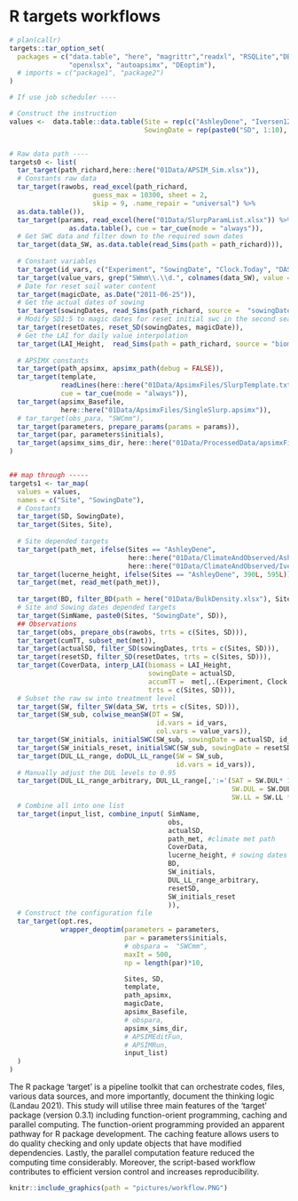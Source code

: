 # R targets workflows



```r
# plan(callr)
targets::tar_option_set(
  packages = c("data.table", "here", "magrittr","readxl", "RSQLite","DBI",
               "openxlsx", "autoapsimx", "DEoptim"), 
  # imports = c("package1", "package2")
)

# If use job scheduler ----

# Construct the instruction
values <-  data.table::data.table(Site = rep(c("AshleyDene", "Iversen12"),each = 10),
                                  SowingDate = rep(paste0("SD", 1:10), 2))


# Raw data path ----
targets0 <- list(
  tar_target(path_richard,here::here("01Data/APSIM_Sim.xlsx")),
  # Constants raw data
  tar_target(rawobs, read_excel(path_richard, 
                     guess_max = 10300, sheet = 2,
                     skip = 9, .name_repair = "universal") %>% 
  as.data.table()),
  tar_target(params, read_excel(here("01Data/SlurpParamList.xlsx")) %>% 
               as.data.table(), cue = tar_cue(mode = "always")),
  # Get SWC data and filter down to the required sown dates
  tar_target(data_SW, as.data.table(read_Sims(path = path_richard))),
  
  # Constant variables
  tar_target(id_vars, c("Experiment", "SowingDate", "Clock.Today", "DAS")),
  tar_target(value_vars, grep("SWmm\\.\\d.", colnames(data_SW), value = TRUE)),
  # Date for reset soil water content
  tar_target(magicDate, as.Date("2011-06-25")),
  # Get the actual dates of sowing
  tar_target(sowingDates, read_Sims(path_richard, source =  "sowingDate")),
  # Modify SD1:5 to magic dates for reset initial swc in the second season
  tar_target(resetDates, reset_SD(sowingDates, magicDate)),
  # Get the LAI for daily value interpolation 
  tar_target(LAI_Height,  read_Sims(path = path_richard, source = "biomass")),
  
  # APSIMX constants
  tar_target(path_apsimx, apsimx_path(debug = FALSE)),
  tar_target(template,
             readLines(here::here("01Data/ApsimxFiles/SlurpTemplate.txt")),
             cue = tar_cue(mode = "always")),
  tar_target(apsimx_Basefile,
             here::here("01Data/ApsimxFiles/SingleSlurp.apsimx")),
  # tar_target(obs_para, "SWCmm"),
  tar_target(parameters, prepare_params(params = params)),
  tar_target(par, parameters$initials),
  tar_target(apsimx_sims_dir, here::here("01Data/ProcessedData/apsimxFiles"))
)


## map through -----
targets1 <- tar_map(
  values = values, 
  names = c("Site", "SowingDate"),
  # Constants
  tar_target(SD, SowingDate),
  tar_target(Sites, Site),
  
  # Site depended targets
  tar_target(path_met, ifelse(Sites == "AshleyDene", 
                              here::here("01Data/ClimateAndObserved/AshleyDene.met"),
                              here::here("01Data/ClimateAndObserved/Iversen12.met"))),
  tar_target(lucerne_height, ifelse(Sites == "AshleyDene", 390L, 595L)),
  tar_target(met, read_met(path_met)),
  
  tar_target(BD, filter_BD(path = here("01Data/BulkDensity.xlsx"), Sites)),
  # Site and Sowing dates depended targets 
  tar_target(SimName, paste0(Sites, "SowingDate", SD)),
  ## Observations
  tar_target(obs, prepare_obs(rawobs, trts = c(Sites, SD))),
  tar_target(cumTT, subset_met(met)),
  tar_target(actualSD, filter_SD(sowingDates, trts = c(Sites, SD))),
  tar_target(resetSD, filter_SD(resetDates, trts = c(Sites, SD))),
  tar_target(CoverData, interp_LAI(biomass = LAI_Height,
                                   sowingDate = actualSD, 
                                   accumTT =  met[,.(Experiment, Clock.Today, AccumTT)], 
                                   trts = c(Sites, SD))),
  # Subset the raw sw into treatment level
  tar_target(SW, filter_SW(data_SW, trts = c(Sites, SD))), 
  tar_target(SW_sub, colwise_meanSW(DT = SW,
                                     id.vars = id_vars,
                                     col.vars = value_vars)),
  tar_target(SW_initials, initialSWC(SW_sub, sowingDate = actualSD, id_vars)),
  tar_target(SW_initials_reset, initialSWC(SW_sub, sowingDate = resetSD, id_vars)),
  tar_target(DUL_LL_range, doDUL_LL_range(SW = SW_sub,
                                          id.vars = id_vars)),
  # Manually adjust the DUL levels to 0.95
  tar_target(DUL_LL_range_arbitrary, DUL_LL_range[,':='(SAT = SW.DUL* 1.05,
                                                        SW.DUL = SW.DUL * 0.95,
                                                        SW.LL = SW.LL * 0.95)]),
  # Combine all into one list
  tar_target(input_list, combine_input( SimName,
                                        obs, 
                                        actualSD,
                                        path_met, #climate met path 
                                        CoverData, 
                                        lucerne_height, # sowing dates
                                        BD,
                                        SW_initials,
                                        DUL_LL_range_arbitrary,
                                        resetSD,
                                        SW_initials_reset
                                        )),
  # Construct the configuration file
  tar_target(opt.res,
             wrapper_deoptim(parameters = parameters,
                             par = parameters$initials,
                             # obspara =  "SWCmm",
                             maxIt = 500,
                             np = length(par)*10,

                             Sites, SD,
                             template,
                             path_apsimx,
                             magicDate,
                             apsimx_Basefile,
                             # obspara,
                             apsimx_sims_dir,
                             # APSIMEditFun,
                             # APSIMRun,
                             input_list)
  )
)
```

The R package ‘target’ is a pipeline toolkit that can orchestrate codes, files, various data sources, and more importantly, document the thinking logic (Landau 2021). This study will utilise three main features of the ‘target’ package (version 0.3.1) including function-orient programming, caching and parallel computing. The function-orient programming provided an apparent pathway for R package development. The caching feature allows users to do quality checking and only update objects that have modified dependencies. Lastly, the parallel computation feature reduced the computing time considerably. Moreover, the script-based workflow contributes to efficient version control and increases reproducibility. 



```r

knitr::include_graphics(path = "pictures/workflow.PNG")
```

